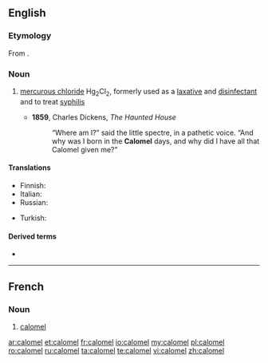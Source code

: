 ==English==

===Etymology===
From {{etyl|fr|en}} {{m|fr|calomel}}.

===Noun===
{{wikipedia}}
{{en-noun|~}}

# {{label|en|inorganic compound}} [[mercurous chloride]] Hg<sub>2</sub>Cl<sub>2</sub>, formerly used as a [[laxative]] and [[disinfectant]] and to treat [[syphilis]]
#* '''1859''', Charles Dickens, ''The Haunted House''
#*: “Where am I?” said the little spectre, in a pathetic voice. “And why was I born in the '''Calomel''' days, and why did I have all that Calomel given me?”

====Translations====
{{trans-top|mercurous chloride}}
* Finnish: {{t|fi|kalomeli}}
* Italian: {{t|it|calomelano|m}}
* Russian: {{t+|ru|каломе́ль|f}}
{{trans-mid}}
* Turkish: {{t+|tr|kalomel}}
{{trans-bottom}}

====Derived terms====
* {{l|en|calomel electrode}}

----

==French==

===Noun===
{{head|fr|noun|g=m}}

# {{lb|fr|inorganic compound}} [[#English|calomel]]

[[ar:calomel]]
[[et:calomel]]
[[fr:calomel]]
[[io:calomel]]
[[my:calomel]]
[[pl:calomel]]
[[ro:calomel]]
[[ru:calomel]]
[[ta:calomel]]
[[te:calomel]]
[[vi:calomel]]
[[zh:calomel]]